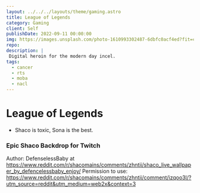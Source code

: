 ```yaml
---
layout: ../../../layouts/theme/gaming.astro
title: League of Legends
category: Gaming
client: Self
publishDate: 2022-09-11 00:00:00
img: https://images.unsplash.com/photo-1610993302487-6dbfc0acf4ed?fit=crop&w=1400&h=700&q=75
repo:
description: |
 Digital heroin for the modern day incel.
tags:
  - cancer
  - rts
  - moba
  - nacl
---
```

# League of Legends
- Shaco is toxic, Sona is the best.

### Epic Shaco Backdrop for Twitch

Author: DefenselessBaby at https://www.reddit.com/r/shacomains/comments/zhntii/shaco_live_wallpaper_by_defencelessbaby_enjoy/
Permission to use: https://www.reddit.com/r/shacomains/comments/zhntii/comment/izqoo3l/?utm_source=reddit&utm_medium=web2x&context=3
